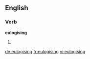 ==English==

===Verb===
'''eulogising'''

# {{present participle of|[[eulogise]]}}

[[de:eulogising]]
[[fr:eulogising]]
[[vi:eulogising]]